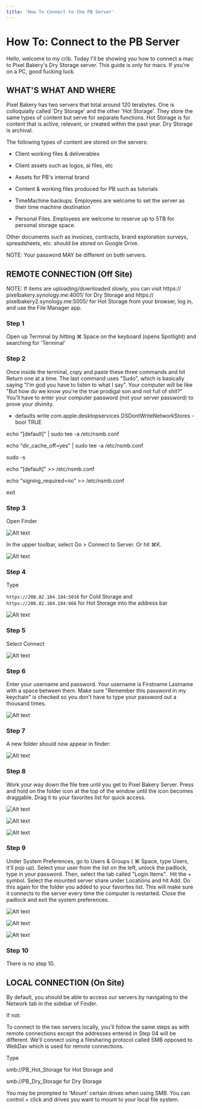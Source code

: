 ```yaml
---
title: 'How To Connect to the PB Server'
---
```


# How To: Connect to the PB Server

Hello, welcome to my crib. Today I'll be showing you how to connect a mac to Pixel Bakery's Dry Storage server. This guide is only for macs. If you're on a PC, good fucking luck.

## WHAT'S WHAT AND WHERE

Pixel Bakery has two servers that total around 120 terabytes. One is colloquially called 'Dry Storage' and the other 'Hot Storage'. They store the same types of content but serve for separate functions. Hot Storage is for content that is active, relevant, or created within the past year. Dry Storage is archival.

The following types of content are stored on the servers:

- Client working files & deliverables

- Client assets such as logos, ai files, etc

- Assets for PB's internal brand

- Content & working files produced for PB such as tutorials

- TimeMachine backups. Employees are welcome to set the server as their time machine destination

- Personal Files. Employees are welcome to reserve up to 5TB for personal storage space.

Other documents such as invoices, contracts, brand exploration surveys, spreadsheets, etc. should be stored on Google Drive.

NOTE: Your password MAY be different on both servers.

## REMOTE CONNECTION (Off Site)

NOTE: If items are uploading/downloaded slowly, you can visit https:// pixelbakery.synology.me:4001/ for Dry Storage and https:// pixelbakery2.synology.me:5005/ for Hot Storage from your browser, log in, and use the File Manager app.

### Step 1

Open up Terminal by hitting ⌘ Space on the keyboard (opens Spotlight) and searching for 'Terminal'

### Step 2

Once inside the terminal, copy and paste these three commands and hit Return one at a time. The last command uses "Sudo", which is basically saying "I'm god you have to listen to what I say". Your computer will be like "But how do we know you're the true prodigal son and not full of shit?" You'll have to enter your computer password (not your server password) to prove your divinity.

- defaults write com.apple.desktopservices DSDontWriteNetworkStores -bool TRUE

echo "[default]" | sudo tee -a /etc/nsmb.conf

echo "dir_cache_off=yes" | sudo tee -a /etc/nsmb.conf

sudo -s

echo "[default]" >> /etc/nsmb.conf

echo "signing_required=no" >> /etc/nsmb.conf

exit

### Step 3 

Open Finder

![Alt text](/img/connect-pb-server-step-1.png 'title')

In the upper toolbar, select Go > Connect to Server. Or hit ⌘K.

![Alt text](/img/connect-pb-server-step-2.png 'title')

### Step 4

Type

`https://208.82.104.184:5016` for Cold Storage and `https://208.82.104.184:666` for Hot Storage into the address bar

![Alt text](/img/connect-pb-server-step-3.png 'title')

### Step 5

Select Connect

![Alt text](/img/connect-pb-server-step-4.png 'title')

### Step 6

Enter your username and password. Your username is Firstname Lastname with a space between them. Make sure "Remember this password in my keychain" is checked so you don't have to type your password out a thousand times.

![Alt text](/img/connect-pb-server-step-5.png 'title')

### Step 7

A new folder should now appear in finder:

![Alt text](/img/connect-pb-server-step-6.png 'title')

### Step 8

Work your way down the file tree until you get to Pixel Bakery Server. Press and hold on the folder icon at the top of the window until the icon becomes draggable. Drag it to your favorites list for quick access.

![Alt text](/img/connect-pb-server-step-7.png 'title')

![Alt text](/img/connect-pb-server-step-8.png 'title')

![Alt text](/img/connect-pb-server-step-9.png 'title')

### Step 9

Under System Preferences, go to Users & Groups ( ⌘ Space, type Users, it'll pop up). Select your user from the list on the left, unlock the padlock, type in your password. Then, select the tab called "Login Items".  Hit the + symbol. Select the mounted server share under Locations and hit Add. Do this again for the folder you added to your favorites list. This will make sure it connects to the server every time the computer is restarted. Close the padlock and exit the system preferences.

![Alt text](/img/connect-pb-server-step-10.png 'title')

![Alt text](/img/connect-pb-server-step-11.png 'title')

![Alt text](/img/connect-pb-server-step-12.png 'title')

### Step 10

There is no step 10.

## LOCAL CONNECTION (On Site)

By default, you should be able to access our servers by navigating to the Network tab in the sidebar of Finder.

If not:

To connect to the two servers locally, you'll follow the same steps as with remote connections except the addresses entered in Step 04 will be different. We'll connect using a filesharing protocol called SMB opposed to WebDav which is used for remote connections.

Type

smb://PB_Hot_Storage for Hot Storage and

smb://PB_Dry_Storage for Dry Storage

You may be prompted to 'Mount' certain drives when using SMB. You can control + click and drives you want to mount to your local file system.
